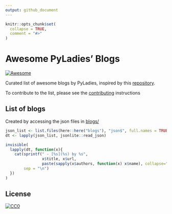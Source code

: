 ```yaml
---
output: github_document
---
```


<!-- README.md is generated from README.Rmd. Please edit that file -->

```r
knitr::opts_chunk$set(
  collapse = TRUE,
  comment = "#>"
) 
```

# Awesome PyLadies' Blogs  
<!-- badges: start -->
[![Awesome](https://awesome.re/badge.svg)](https://awesome.re)
<!-- badges: end -->

Curated list of awesome blogs by PyLadies, inspired by this [repository](https://github.com/rladies/awesome-rladies-blogs).  

To contribute to the list, please see the [contributing](CONTRIBUTING.md) instructions


## List of blogs

Created by accessing the json files in [blogs/](blogs/)

```r
json_list <- list.files(here::here("blogs"), "json$", full.names = TRUE)
dt <- lapply(json_list, jsonlite::read_json)

invisible(
  lapply(dt, function(x){
    cat(sprintf(" - [%s](%s) by %s", 
                x$title, x$url,
                paste(sapply(x$authors, function(x) x$name), collapse=", ")),
        sep = "\n")
  })
)
```


## License

[![CC0](https://upload.wikimedia.org/wikipedia/commons/6/69/CC0_button.svg)](https://creativecommons.org/publicdomain/zero/1.0/)

